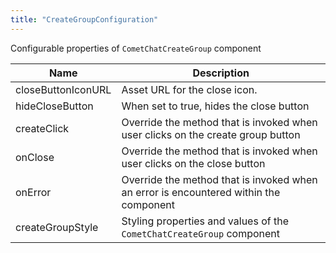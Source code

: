 ```yaml
---
title: "CreateGroupConfiguration"
---
```


Configurable properties of `CometChatCreateGroup` component

| Name               | Description                                                                           |
| ------------------ | ------------------------------------------------------------------------------------- |
| closeButtonIconURL | Asset URL for the close icon.                                                         |
| hideCloseButton    | When set to true, hides the close button                                              |
| createClick        | Override the method that is invoked when user clicks on the create group button       |
| onClose            | Override the method that is invoked when user clicks on the close button              |
| onError            | Override the method that is invoked when an error is encountered within the component |
| createGroupStyle   | Styling properties and values of the `CometChatCreateGroup` component                 |

